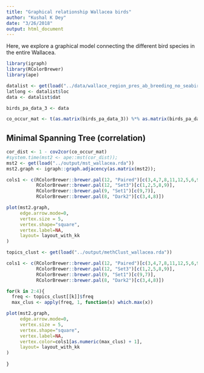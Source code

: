 ```yaml
---
title: "Graphical relationship Wallacea birds"
author: "Kushal K Dey"
date: "3/26/2018"
output: html_document
---
```


Here, we explore a graphical model connecting the different bird species in the entire Wallacea.

```r
library(igraph)
library(RColorBrewer)
library(ape)
```

```r
datalist <- get(load("../data/wallace_region_pres_ab_breeding_no_seabirds.rda"))
latlong <- datalist$loc
data <- datalist$dat
```

```r
birds_pa_data_3 <- data
```

```r
co_occur_mat <- t(as.matrix(birds_pa_data_3)) %*% as.matrix(birds_pa_data_3)
```

## Minimal Spanning Tree (correlation)

```r
cor_dist <- 1 - cov2cor(co_occur_mat)
#system.time(mst2 <- ape::mst(cor_dist));
mst2 <- get(load("../output/mst_wallacea.rda"))
mst2.graph <- igraph::graph.adjacency(as.matrix(mst2));

cols1 <- c(RColorBrewer::brewer.pal(12, "Paired")[c(3,4,7,8,11,12,5,6,9,10)],
           RColorBrewer::brewer.pal(12, "Set3")[c(1,2,5,8,9)],
           RColorBrewer::brewer.pal(9, "Set1")[c(9,7)],
           RColorBrewer::brewer.pal(8, "Dark2")[c(3,4,8)])

plot(mst2.graph,
     edge.arrow.mode=0,
     vertex.size = 5,
     vertex.shape="square",
     vertex.label=NA,
     layout= layout_with_kk
)
```


```r
topics_clust <- get(load("../output/methClust_wallacea.rda"))
```

```r

cols1 <- c(RColorBrewer::brewer.pal(12, "Paired")[c(3,4,7,8,11,12,5,6,9,10)],
           RColorBrewer::brewer.pal(12, "Set3")[c(1,2,5,8,9)],
           RColorBrewer::brewer.pal(9, "Set1")[c(9,7)],
           RColorBrewer::brewer.pal(8, "Dark2")[c(3,4,8)])

for(k in 2:4){
  freq <- topics_clust[[k]]$freq
  max_clus <- apply(freq, 1, function(x) which.max(x))

plot(mst2.graph,
     edge.arrow.mode=0,
     vertex.size = 5,
     vertex.shape="square",
     vertex.label=NA,
     vertex.color=cols1[as.numeric(max_clus) + 1],
     layout= layout_with_kk
)
 
}


```

